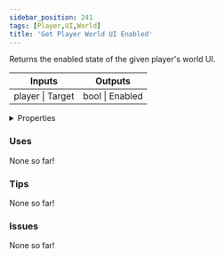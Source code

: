 ```yaml
---
sidebar_position: 241
tags: [Player,UI,World]
title: 'Get Player World UI Enabled'
---
```


Returns the enabled state of the given player's world UI.



<IChip uuid="36ad6c98-0fb8-43a0-bf8d-0784394d2d28"/>

<table><thead><tr><th>Inputs</th><th>Outputs</th></tr></thead><tbody><tr><td>player | Target</td><td>bool | Enabled</td></tr></tbody></table>

<details>
  <summary>Properties</summary>
  <div>
    <div>
    <table>
      <tbody>
        <tr>
          <td>Is beta required?</td>
          <td>No</td>
        </tr>
        <tr>
          <td>Is chip a trolling risk?</td>
          <td>No</td>
        </tr>
        <tr>
          <td>Is chip a role assignment risk?</td>
          <td>No</td>
        </tr>
        <tr>
          <td>Chip UUID</td>
          <td>36ad6c98-0fb8-43a0-bf8d-0784394d2d28</td>
        </tr>
        <tr>
          <td>Room availability</td>
          <td>Available everywhere</td>
        </tr>
      </tbody>
    </table>
    </div>
  </div>
</details>

### Uses

None so far!

### Tips

None so far!

### Issues

None so far!